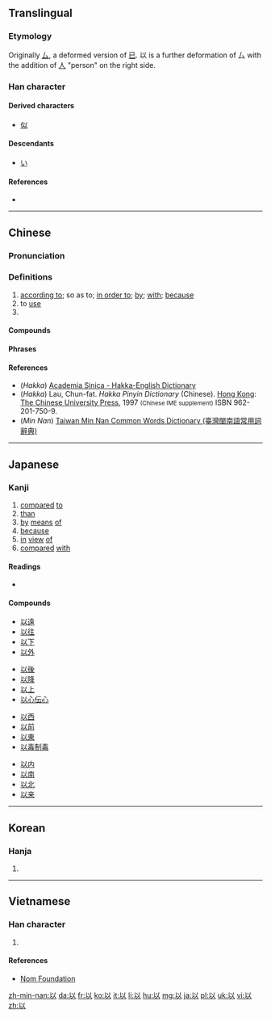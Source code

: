 ==Translingual==
{{stroke order|strokes=5}}
{{stroke order|type=animate}}

===Etymology===
{{Han etyl}}
Originally [[厶]], a deformed version of [[已]]. 以 is a further deformation of 厶 with the addition of [[人]] "person" on the right side.

===Han character===
{{Han char|rn=9|rad=人|as=03|sn=5|four=2810<sub>0</sub>|canj=女戈人 (VIO)|ids=}}

====Derived characters====
* [[似]]

====Descendants====
* [[い]]

====References====
* {{Han ref|kx=0094.010|dkj=00388|dj=0199.010|hdz=10105.070|uh=4EE5|ud=20197|bh=A548|bd=42312}}

----

==Chinese==
{{zh-forms}}

===Pronunciation===
{{zh-pron
|m=yǐ
|ma=Zh-yi.ogg
|c=ji5,jyu5
|h=pfs=yi;hpy=yi1
|mn=í
|w=3i
|mc=y
|oc=y
|cat=prep,v,pn
}}

===Definitions===
{{zh-hanzi}}

# [[according to]]; so as to; [[in order to]]; [[by]]; [[with]]; [[because]]
# to [[use]]
# {{abbreviation of|以色列|lang=zh}}

====Compounds====
{{der5
| {{zh-l|可以}}
| {{zh-l|以暴易暴}}
| {{zh-l|以便}}
| {{zh-l|以德報怨}}
| {{zh-l|以毒攻毒}}
| {{zh-l|以訛傳訛}}
| {{zh-l|以耳代目}}
| {{zh-l|以攻為守}}
| {{zh-l|以觀後效}}
| {{zh-l|以後}}
| {{zh-l|以及}}
| {{zh-l|以己度人}}
| {{zh-l|以近}}
| {{zh-l|以儆效尤}}
| {{zh-l|以來}}
| {{zh-l|以理服人}}
| {{zh-l|以力服人}}
| {{zh-l|以鄰為壑}}
| {{zh-l|以卵投石}}
| {{zh-l|以貌取人}}
| {{zh-l|以免}}
| {{zh-l|以內}}
| {{zh-l|以偏概全}}
| {{zh-l|以期}}
| {{zh-l|以前}}
| {{zh-l|以強淩弱}}
| {{zh-l|以求}}
| {{zh-l|以權謀私}}
| {{zh-l|以人廢言}}
| {{zh-l|以色列}}
| {{zh-l|以上}}
| {{zh-l|以身試法}}
| {{zh-l|以身殉職}}
| {{zh-l|以身作則}}
| {{zh-l|以湯沃雪}}
| {{zh-l|以湯止沸}}
| {{zh-l|以外}}
| {{zh-l|以為}}
| {{zh-l|以下}}
| {{zh-l|以一當十}}
| {{zh-l|以逸待勞}}
| {{zh-l|以遠}}
| {{zh-l|以怨報德}}
| {{zh-l|以至}}
| {{zh-l|以致}}
| {{zh-l|用以}}
}}

====Phrases====
{{der5
| {{zh-l|以小人之心，度君子之腹}}
| {{zh-l|以眼還眼，以牙還牙}}
| {{zh-l|以子之矛，攻子之盾}}
}}

====References====
*(''Hakka'') [http://minhakka.ling.sinica.edu.tw/bkg/hakyin/search.php?DETAIL=1&LIMIT=id=56567&dbname=su_tian_1&graph=2 Academia Sinica - Hakka-English Dictionary]
*(''Hakka'') Lau, Chun-fat. ''Hakka Pinyin Dictionary'' (Chinese). [[Hong Kong]]: [[w:Chinese University of Hong Kong|The Chinese University Press]], 1997 <small>(Chinese IME supplement)</small> ISBN 962-201-750-9.
*(''Min Nan'') [http://twblg.dict.edu.tw/holodict_new/result_detail.jsp?n_no=1320&curpage=1&sample=%E4%BB%A5&radiobutton=1&querytarget=1&limit=20&pagenum=1&rowcount=14 Taiwan Min Nan Common Words Dictionary (臺灣閩南語常用詞辭典)]

----

==Japanese==

===Kanji===
{{ja-kanji|grade=4|rs=人03}}

# [[compared]] [[to]]
# [[than]]
# [[by]] [[means]] [[of]]
# [[because]]
# [[in]] [[view]] [[of]]
# [[compared]] [[with]]

====Readings====
* {{ja-readings|on=[[い]] (i)|kun=[[おもう]] (omou), [[ゆえに]] (yueni), [[もって]] ([[以って]], motte)}}

====Compounds====
{{der-top}}
{{top4}}
* [[以遠]]
* [[以往]]
* [[以下]]
* [[以外]]
{{mid4}}
* [[以後]]
* [[以降]]
* [[以上]]
* [[以心伝心]]
{{mid4}}
* [[以西]]
* [[以前]]
* [[以東]]
* [[以毒制毒]]
{{mid4}}
* [[以内]]
* [[以南]]
* [[以北]]
* [[以来]]
{{bottom}}
{{der-bottom}}

----

==Korean==

===Hanja===
{{ko-hanja|hangeul=이|mr=i}}

# {{defn|lang=ko|sort=人03}}

----

==Vietnamese==

===Han character===
{{vi-hantu|[[dĩ]]|rs=人03}}

# {{defn|lang=vi|sort=人03}}

====References====
*[http://nomfoundation.org/common/nom_details.php?codepoint=4ee5 Nom Foundation]

[[zh-min-nan:以]]
[[da:以]]
[[fr:以]]
[[ko:以]]
[[it:以]]
[[li:以]]
[[hu:以]]
[[mg:以]]
[[ja:以]]
[[pl:以]]
[[uk:以]]
[[vi:以]]
[[zh:以]]